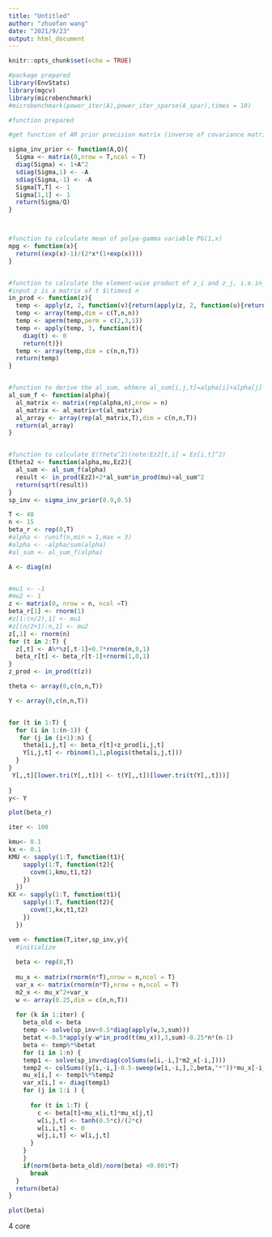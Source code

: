```yaml
---
title: "Untitled"
author: "zhuofan wang"
date: "2021/9/23"
output: html_document
---
```


```r
knitr::opts_chunk$set(echo = TRUE)
```


```R
#package prepared
library(EnvStats)
library(mgcv)
library(microbenchmark)
#microbenchmark(power_iter(A),power_iter_sparse(A_spar),times = 10)
```


```r
#function prepared

#get function of AR prior precision matrix (inverse of covariance matrix)

sigma_inv_prior <- function(A,Q){
  Sigma <- matrix(0,nrow = T,ncol = T)
  diag(Sigma) <- 1+A^2
  sdiag(Sigma,1) <- -A
  sdiag(Sigma,-1) <- -A
  Sigma[T,T] <- 1
  Sigma[1,1] <- 1
  return(Sigma/Q)
}



#function to calculate mean of polya-gamma variable PG(1,x)
mpg <- function(x){
  return((exp(x)-1)/(2*x*(1+exp(x))))
}


#function to calculate the element-wise product of z_i and z_j, i.e.in_prod[i,j,t] = z[t,i]*z[t,j] 
#input z is a matrix of t $\times$ n
in_prod <- function(z){
  temp <- apply(z, 2, function(v){return(apply(z, 2, function(u){return(u*v)}))})
  temp <- array(temp,dim = c(T,n,n))
  temp <- aperm(temp,perm = c(2,3,1))
  temp <- apply(temp, 3, function(t){
    diag(t) <- 0
    return(t)})
  temp <- array(temp,dim = c(n,n,T))
  return(temp)
}


#function to derive the al_sum, whhere al_sum[i,j,t]=alpha[i]+alpha[j]
al_sum_f <- function(alpha){
  al_matrix <- matrix(rep(alpha,n),nrow = n)
  al_matrix <- al_matrix+t(al_matrix)
  al_array <- array(rep(al_matrix,T),dim = c(n,n,T))
  return(al_array)
}


#function to calculate E(theta^2)(note:Ez2[t,i] = Ez[i,t]^2)
Etheta2 <- function(alpha,mu,Ez2){
  al_sum <- al_sum_f(alpha)
  result <- in_prod(Ez2)+2*al_sum*in_prod(mu)+al_sum^2
  return(sqrt(result))
}
sp_inv <- sigma_inv_prior(0.9,0.5)

```



```r
T <- 40
n <- 15
beta_r <- rep(0,T)
#alpha <- runif(n,min = 1,max = 3)
#alpha <- -alpha/sum(alpha)
#al_sum <- al_sum_f(alpha)

A <- diag(n)


#mu1 <- -1
#mu2 <- 1
z <- matrix(0, nrow = n, ncol =T)
beta_r[1] <- rnorm(1)
#z[1:(n/2),1] <- mu1
#z[(n/2+1):n,1] <- mu2
z[,1] <- rnorm(n)
for (t in 2:T) {
  z[,t] <- A%*%z[,t-1]+0.7*rnorm(n,0,1)
  beta_r[t] <- beta_r[t-1]+rnorm(1,0,1)
}
z_prod <- in_prod(t(z))

theta <- array(0,c(n,n,T))

Y <- array(0,c(n,n,T))


for (t in 1:T) {
  for (i in 1:(n-1)) {
   for (j in (i+1):n) {
    theta[i,j,t] <- beta_r[t]+z_prod[i,j,t]
    Y[i,j,t] <- rbinom(1,1,plogis(theta[i,j,t]))
  }
}
 Y[,,t][lower.tri(Y[,,t])] <- t(Y[,,t])[lower.tri(t(Y[,,t]))]
 
}
y<- Y
```
```r
plot(beta_r)
```

```r
iter <- 100
```



```r
kmu<- 0.1
kx <- 0.1
KMU <- sapply(1:T, function(t1){
    sapply(1:T, function(t2){
      covm(1,kmu,t1,t2)
    })
  })
KX <- sapply(1:T, function(t1){
    sapply(1:T, function(t2){
      covm(1,kx,t1,t2)
    })
  })

```

```r
vem <- function(T,iter,sp_inv,y){
  #initialize
  
  beta <- rep(0,T)
  
  mu_x <- matrix(rnorm(n*T),nrow = n,ncol = T)
  var_x <- matrix(rnorm(n*T),nrow = n,ncol = T)
  m2_x <- mu_x^2+var_x
  w <- array(0.25,dim = c(n,n,T))
  
  for (k in 1:iter) {
    beta_old <- beta
    temp <- solve(sp_inv+0.5*diag(apply(w,3,sum)))
    betat <-0.5*apply(y-w*in_prod(t(mu_x)),3,sum)-0.25*n*(n-1)
    beta <- temp%*%betat
    for (i in 1:n) {
    temp1 <- solve(sp_inv+diag(colSums(w[i,-i,]*m2_x[-i,])))
    temp2 <- colSums((y[i,-i,]-0.5-sweep(w[i,-i,],2,beta,"*"))*mu_x[-i,])
    mu_x[i,] <- temp1%*%temp2
    var_x[i,] <- diag(temp1)
    for (j in 1:i ) {
      
      for (t in 1:T) {
        c <- beta[t]+mu_x[i,t]*mu_x[j,t]
        w[i,j,t] <- tanh(0.5*c)/(2*c)
        w[i,i,t] <- 0
        w[j,i,t] <- w[i,j,t]
      }
    }
    }
    if(norm(beta-beta_old)/norm(beta) <0.001*T)
      break
  }
  return(beta)
}

```


```r

plot(beta)
```


\text { Intel(R) Core(TM) i5-6200U CPU @ 2.30GHz }4 core